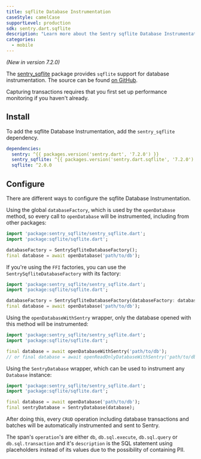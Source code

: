 ```yaml
---
title: sqflite Database Instrumentation
caseStyle: camelCase
supportLevel: production
sdk: sentry.dart.sqflite
description: "Learn more about the Sentry sqflite Database Instrumentation for the Flutter SDK."
categories:
  - mobile
---
```


<Include name="beta-note.mdx" />

_(New in version 7.2.0)_

The [sentry_sqflite](https://pub.dev/packages/sentry_sqflite) package provides `sqflite` support for database instrumentation. The source can be found [on GitHub](https://github.com/getsentry/sentry-dart/tree/main/sqflite).

<Note>

Capturing transactions requires that you first <PlatformLink to="/performance/">set up performance monitoring</PlatformLink> if you haven't already.

</Note>

## Install

To add the sqflite Database Instrumentation, add the `sentry_sqflite` dependency.

```yml {filename:pubspec.yaml}
dependencies:
  sentry: ^{{ packages.version('sentry.dart', '7.2.0') }}
  sentry_sqflite: ^{{ packages.version('sentry.dart.sqflite', '7.2.0') }}
  sqflite: ^2.0.0
```

## Configure

There are different ways to configure the sqflite Database Instrumentation.

Using the global `databaseFactory`, which is used by the `openDatabase` method, so every call to `openDatabase` will be instrumented, including from other packages:

```dart
import 'package:sentry_sqflite/sentry_sqflite.dart';
import 'package:sqflite/sqflite.dart';

databaseFactory = SentrySqfliteDatabaseFactory();
final database = await openDatabase('path/to/db');
```

If you're using the `FFI` factories, you can use the `SentrySqfliteDatabaseFactory` with its factory:

```dart
import 'package:sentry_sqflite/sentry_sqflite.dart';
import 'package:sqflite/sqflite.dart';

databaseFactory = SentrySqfliteDatabaseFactory(databaseFactory: databaseFactoryFfi);
final database = await openDatabase('path/to/db');
```

Using the `openDatabaseWithSentry` wrapper, only the database opened with this method will be instrumented:

```dart
import 'package:sentry_sqflite/sentry_sqflite.dart';
import 'package:sqflite/sqflite.dart';

final database = await openDatabaseWithSentry('path/to/db');
// or final database = await openReadOnlyDatabaseWithSentry('path/to/db');
```

Using the `SentryDatabase` wrapper, which can be used to instrument any `Database` instance:

```dart
import 'package:sentry_sqflite/sentry_sqflite.dart';
import 'package:sqflite/sqflite.dart';

final database = await openDatabase('path/to/db');
final sentryDatabase = SentryDatabase(database);
```

After doing this, every `CRUD` operation including database transactions and batches will be automatically instrumented and sent to Sentry.

The span's `operation`'s are either `db`, `db.sql.execute`, `db.sql.query` or `db.sql.transaction` and it's `description` is the SQL statement using placeholders instead of its values due to the possibility of containing PII.
